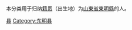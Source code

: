 {{Catnav|頁面分類|各種主題的頁面分類|依中国各省来作的分类|各地中国人|山东人|菏泽人}}
{{Catnav|頁面分類|人物|各國人物|中国人|各地中国人|山东人|菏泽人}}

本分类用于归纳[[籍贯|籍贯]]（出生地）为[[山東省|山東省]][[東明縣|東明縣]]的人。

[[Category:菏泽人|县]]
[[Category:东明县|Category:东明县]]